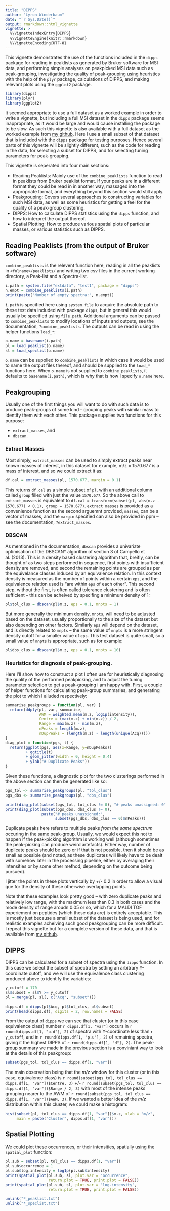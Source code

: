 ```yaml
---
title: "DIPPS"
author: "Lyron Winderbaum"
date: "`r Sys.Date()`"
output: rmarkdown::html_vignette
vignette: >
  %\VignetteIndexEntry{DIPPS}
  %\VignetteEngine{knitr::rmarkdown}
  %\VignetteEncoding{UTF-8}
---
```


This vignette demonstrates the use of the functions included in the `dipps` 
package for reading in peaklists as generated by Bruker software for MSI data, 
and performing simple analyses on peakpicked MSI data such as peak-grouping, 
investigating the quality of peak-grouping using heuristics with the help of the 
`plyr` package, calculations of DIPPS, and making relevant plots using the 
`ggplot2` package.

```r
library(dipps)
library(plyr)
library(ggplot2)
```

It seemed appropriate to use a full dataset as a worked example in order to 
write a vignette, but including a full MSI dataset in the `dipps` package seems 
inappropriate, as it would be large and would cause installing the package to be
slow. As such this vignette is also available with a full dataset as the worked 
example from [my github](https://github.com/Armadilloa16/dipps-vignette). Here I
use a small subset of that dataset that is included with the `dipps` package for
testing purposes. Hence several parts of this vignette will be slightly 
different, such as the code for reading in the data, for selecting a subset for 
DIPPS, and for selecting tuning parameters for peak-grouping.

This vignette is seperated into four main sections:

* Reading Peaklists: Mainly use of the `combine_peaklists` function to read in 
  peaklists from Bruker peaklist format. If your peaks are in a different format
  they could be read in in another way, massaged into the appropriate format, 
  and everything beyond this section would still apply.
* Peakgrouping: Covers several approaches to constructing variables for such MSI 
  data, as well as some heuristics for getting a feel for the quality of a 
  peak-group clustering.
* DIPPS: How to calculate DIPPS statistics using the `dipps` function, and how
  to interpret the output thereof.
* Spatial Plotting: How to produce various spatial plots of particular masses, or 
  various statistics such as DIPPS.

## Reading Peaklists (from the output of Bruker software)

`combine_peaklists` is the relevent function here, reading in all the peaklists 
in `<folname>/peaklists/` and writing two csv files in the current working 
directory, a Peak-list and a Spectra-list.

```r
i.path = system.file("extdata", "test1", package = "dipps")
n.empt = combine_peaklists(i.path)
print(paste("Number of empty spectra:", n.empt))
```

`i.path` is specified here using `system.file` to acquire the absolute path to 
these test data included with package `dipps`, but in general this would usually 
be specified using `file.path`. Additional arguments can be passed to 
`combine_peaklists` to modify locations of inputs and outputs, see the 
documentation, `?combine_peaklists`. The outputs can be read in using the helper
functions `load_*`:

```r
o.name = basename(i.path)
pl = load_peaklist(o.name)
sl = load_speclist(o.name)
```

`o.name` can be supplied to `combine_peaklists` in which case it would be used 
to name the output files thereof, and should be supplied to the `load_*` 
functions here. When `o.name` is not supplied to `combine_peaklists`, it 
defaults to `basename(i.path)`, which is why that is how I specify `o.name` 
here.

## Peakgrouping

Usually one of the first things you will want to do with such data is to produce 
peak-groups of some kind -- grouping peaks with similar mass to identify them 
with each other. This package supplies two functions for this purpose:

- `extract_masses`, and
- `dbscan`.

### Extract Masses

Most simply, `extract_masses` can be used to simply extract peaks near known 
masses of interest, in this dataset for example, m/z = 1570.677 is a mass of 
interest, and so we could extract it as:

```r
df.cal = extract_masses(pl, 1570.677, margin = 0.1)
```

This returns `df.cal` as a simple subset of `pl`, with an additional column 
called `group` filled with just the value `1570.677`. So the above call to 
`extract_masses` is equivalent to 
`df.cal = transform(subset(pl, abs(m.z - 1570.677) < 0.1), group = 1570.677)`.
`extract masses` is provided as a convenience function as the second arguemnt 
provided, `masses`, can be a vector of masses, and the `margin` specified can 
also be provided in ppm -- see the documentation, `?extract_masses`.

### DBSCAN

As mentioned in the documentation, `dbscan` provides a univariate optimisation 
of the DBSCAN* algorithm of section 3 of Campello et al. (2013). This is a 
density based clustering algorithm that, breifly, can be thought of as two 
steps performed in sequence, first points with insufficient density are removed, 
and second the remaining points are grouped as per the equivelance classes 
induced by an equivalence relation. In this context density is measured as the 
number of points within a certain `eps`, and the equivalence relation used is 
"are within `eps` of each other". This second step, without the first, is often
called tolerance clustering and is often sufficient -- this can be acheived by 
specifing a minimum density of 1:

```r
pl$tol_clus = dbscan(pl$m.z, eps = 0.1, mnpts = 1)
```

But more generally the minimum density, `mnpts`, will need to be adjusted based 
on the dataset, usually proportionally to the size of the dataset but also 
depending on other factors. Similarly `eps` will depend on the dataset, and is 
directly related to `mnpts` -- the same value of `mnpts` is a more stringent 
density cutoff for a smaller value of `eps`. This test dataset is quite small, 
so a small value of `mnpts` is appropriate, such as for example:

```r
pl$dbs_clus = dbscan(pl$m.z, eps = 0.1, mnpts = 10)
```

### Heuristics for diagnosis of peak-grouping.

Here I'll show how to construct a plot I often use for heuristically diagnosing
the quality of the performed peakpicking, and to adjust the tuning parameter
selection to get a peak-grouping i am happy with. First, a couple of helper 
functions for calculating peak-group summaries, and generating the plot to which 
I alluded respectively:

```r
summarise_peakgroups = function(pl, var) {
  return(ddply(pl, var, summarise,
               AWM = weighted.mean(m.z, log1p(intensity)),
               Centre = (max(m.z) + min(m.z)) / 2,
               Range = max(m.z) - min(m.z),
               nPeaks = length(m.z),
               nDupPeaks = (length(m.z) - length(unique(Acq)))))
}
diag_plot = function(pgs, t) {
  return(ggplot(pgs, aes(x=Range, y=nDupPeaks))
         + ggtitle(t)
         + geom_jitter(width = 0, height = 0.4) 
         + ylab("# Duplicate Peaks"))
}
```

Given these functions, a diagnostic plot for the two clusterings performed in
the above section can then be generated like so:

```r
pgs_tol <- summarise_peakgroups(pl, "tol_clus")
pgs_dbs <- summarise_peakgroups(pl, "dbs_clus")

print(diag_plot(subset(pgs_tol, tol_clus != 0), "# peaks unassigned: 0"))
print(diag_plot(subset(pgs_dbs, dbs_clus != 0), 
                paste("# peaks unassigned:", 
                      subset(pgs_dbs, dbs_clus == 0)$nPeaks)))
```

Duplicate peaks here refers to multiple peaks *from the same spectrum* occuring 
in the same peak-group. Usually, we would expect this not to happen if the 
peak-picking algorithm is working well (although sometimes the peak-picking can
produce weird artefacts). Either way, number of duplicate peaks should be zero 
or if that is not possible, then it should be as small as possible (and noted,
as these duplicates will likely have to be dealt with somehow later in the 
processing pipeline, either by averaging their intensities or by some other 
method, depending on the outcome being pursued).

I jitter the points in these plots vertically by +/- 0.2 in order to allow a 
visual que for the density of these otherwise overlapping points.

Note that these examples look pretty good -- with zero duplicate peaks and
relatively low range, with the maximum less than 0.3 in both cases and the 
mode density of range aroudn 0.05 or so, which for a MALDI TOF experiement on
peptides (which these data are) is entirely acceptable. This is mostly just 
because a small subset of the dataset is being used, and for realistic examples 
acheiving such good peakgrouping can be more difficult. I repeat this vignette 
but for a complete version of these data, and that is available from 
[my github](https://github.com/Armadilloa16/dipps-vignette).

## DIPPS

DIPPS can be calculated for a subset of spectra using the `dipps` function. In 
this case we select the subset of spectra by setting an arbitrary Y-coordinate 
cutoff, and we will use the equivalence class clustering produced above to 
identify the variables:

```r
y_cutoff = 170
sl$subset = sl$Y >= y_cutoff
pl = merge(pl, sl[, c("Acq", "subset")])

dipps.df = dipps(pl$Acq, pl$tol_clus, pl$subset)
print(head(dipps.df), digits = 2, row.names = FALSE)
```

From the output of `dipps` we can see that cluster (or in this case equivalence 
class) number `r dipps.df[1, "var"]` occurs in `r round(dipps.df[1, "p.d"], 2)`
of spectra with Y-coordinate less than `r y_cutoff`, and in 
`r round(dipps.df[1, "p.u"], 2)` of remaining spectra, giving it the highest
DIPPS of `r round(dipps.df[1, "d"], 2)`. The peak-group summary we made in the 
previous section is a conviniant way to look at the details of this peakgroup:

```r
subset(pgs_tol, tol_clus == dipps.df[1, "var"])
```

The main observation being that the *m/z* window for this cluster (or in this 
case, equivalence class) is 
`r round(subset(pgs_tol, tol_clus == dipps.df[1, "var"])$Centre, 3)` +/- 
`r round(subset(pgs_tol, tol_clus == dipps.df[1, "var"])$Range / 2, 3)` with 
most of the intense peaks grouping nearer to the AWM of
`r round(subset(pgs_tol, tol_clus == dipps.df[1, "var"])$AWM, 3)`.
If we wanted a better idea of the *m/z* distribution within this cluster, we 
could make a histogram:

```r
hist(subset(pl, tol_clus == dipps.df[1, "var"])$m.z, xlab = "m/z", 
     main = paste("Cluster", dipps.df[1, "var"]))
```

## Spatial Plotting

We could plot these occurrences, or their intensities, spatially using the
`spatial_plot` function:

```r
pl.sub = subset(pl, tol_clus == dipps.df[1, "var"])
pl.sub$occurrence = 1
pl.sub$log.intensity = log1p(pl.sub$intensity)
print(spatial_plot(pl.sub, sl, plot.var = "occurrence", 
                   return.plot = TRUE, print.plot = FALSE))
print(spatial_plot(pl.sub, sl, plot.var = "log.intensity", 
                   return.plot = TRUE, print.plot = FALSE))
```


```r
unlink("*_peaklist.txt")
unlink("*_speclist.txt")
```
